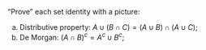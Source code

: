 "Prove" each set identity with a picture:

a.  Distributive property: $A\cup(B\cap C)=(A\cup B)\cap(A\cup C)$;
b.  De Morgan: $(A\cap B)^{c}=A^{c}\cup B^{c}$;
